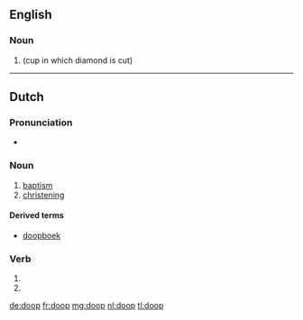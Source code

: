 ==English==

===Noun===
{{en-noun}}

# {{alternative form of|dop|nodot=yes}} (cup in which diamond is cut)

----

==Dutch==
{{wikipedia|doop (sacrament)|lang=nl}}

===Pronunciation===
* {{rhymes|oːp|lang=nl}}

===Noun===
{{nl-noun|m|dopen|doopje}}

# [[baptism]]
# [[christening]]

====Derived terms====
* [[doopboek]]

===Verb===
{{head|nl}}

# {{nl-verb-form|p=1|n=sg|t=pres|m=ind|dopen}}
# {{nl-verb-form|m=imp|dopen}}

[[de:doop]]
[[fr:doop]]
[[mg:doop]]
[[nl:doop]]
[[tl:doop]]